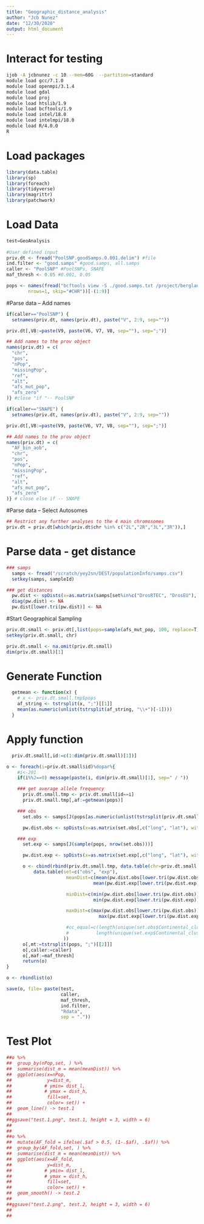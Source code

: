 ```yaml
---
title: "Geographic_distance_analysis"
author: "Jcb Nunez"
date: "12/30/2020"
output: html_document
---
```


# Interact for testing
```sh
ijob -A jcbnunez -c 10 --mem=60G  --partition=standard
module load gcc/7.1.0  
module load openmpi/3.1.4
module load gdal
module load proj
module load htslib/1.9
module load bcftools/1.9
module load intel/18.0  
module load intelmpi/18.0
module load R/4.0.0
R
```


# Load packages
```r
library(data.table)
library(sp)
library(foreach)
library(tidyverse)
library(magrittr)
library(patchwork)
```

# Load Data
```r
test=GeoAnalysis
  
#User defined input
priv.dt <- fread("PoolSNP.goodSamps.0.001.delim") #file
ind.filter <- "good.samps" #good.samps, all.samps
caller <- "PoolSNP" #PoolSNPs, SNAPE
maf_thresh <- 0.05 #0.001, 0.05

pops <- names(fread("bcftools view -S ./good.samps.txt /project/berglandlab/DEST/vcf/dest.PoolSeq.PoolSNP.001.50.10Nov2020.ann.vcf.gz | head -n 40",
        nrows=1, skip="#CHR"))[-(1:9)]

```

#Parse data -- Add names
```r
if(caller=="PoolSNP") {
  setnames(priv.dt, names(priv.dt), paste("V", 2:9, sep=""))

priv.dt[,V8:=paste(V9, paste(V6, V7, V8, sep=""), sep=";")]

## Add names to the prov object
names(priv.dt) = c(
  "chr",
  "pos",
  "nPop",
  "missingPop",
  "ref",
  "alt",
  "afs_mut_pop",
  "afs_zero"
)} #close "if "-- PoolSNP 

if(caller=="SNAPE") {  
  setnames(priv.dt, names(priv.dt), paste("V", 2:9, sep=""))

priv.dt[,V8:=paste(V9, paste(V6, V7, V8, sep=""), sep=";")]

## Add names to the prov object
names(priv.dt) = c(
  "AF_bin_aob",
  "chr",
  "pos",
  "nPop",
  "missingPop",
  "ref",
  "alt",
  "afs_mut_pop",
  "afs_zero"
)} # close else if -- SNAPE

```

#Parse data -- Select Autosomes
```r
## Restrict any further analyses to the 4 main chromosomes				
priv.dt = priv.dt[which(priv.dt$chr %in% c("2L","2R","3L","3R")),]					
```

# Parse data - get distance
```r
### samps
  samps <- fread("/scratch/yey2sn/DEST/populationInfo/samps.csv")
  setkey(samps, sampleId)

### get distances
  pw.dist <- spDists(x=as.matrix(samps[set%in%c("DrosRTEC", "DrosEU"), c("long", "lat"), with=F]), longlat=T)
  diag(pw.dist) <- NA
  pw.dist[lower.tri(pw.dist)] <- NA
```


#Start Geographical Sampling
```r
priv.dt.small <- priv.dt[,list(pops=sample(afs_mut_pop, 100, replace=T), n=.N), list(chr=chr, nPop=nPop)]
setkey(priv.dt.small, chr)

priv.dt.small <- na.omit(priv.dt.small)
dim(priv.dt.small)[1]
```

# Generate Function
```r
  getmean <- function(x) {
    # x <- priv.dt.small.tmp$pops
    af_string <- tstrsplit(x, ";")[[1]]
    mean(as.numeric(unlist(tstrsplit(af_string, "\\+")[-1])))
  }
```

# Apply function
```r
  priv.dt.small[,id:=c(1:dim(priv.dt.small)[1])]

o <- foreach(i=priv.dt.small$id)%dopar%{
    #i<-201
    if(i%%2==0) message(paste(i, dim(priv.dt.small)[1], sep=" / "))

    ### get average allele frequency
      priv.dt.small.tmp <- priv.dt.small[id==i]
      priv.dt.small.tmp[,af:=getmean(pops)]

    ### obs
      set.obs <- samps[J(pops[as.numeric(unlist(tstrsplit(priv.dt.small.tmp$pops, ";")[-c(1,2)]))])]

      pw.dist.obs <- spDists(x=as.matrix(set.obs[,c("long", "lat"), with=F]), longlat=T)

    ### exp
      set.exp <- samps[J(sample(pops, nrow(set.obs)))]

      pw.dist.exp <- spDists(x=as.matrix(set.exp[,c("long", "lat"), with=F]), longlat=T)

      o <- cbind(rbind(priv.dt.small.tmp, data.table(chr=priv.dt.small.tmp$chr, nPop=priv.dt.small.tmp$nPop, pops=NA, n=NA, id=NA), fill=T),
          data.table(set=c("obs", "exp"),
                      meanDist=c(mean(pw.dist.obs[lower.tri(pw.dist.obs)]),
                                mean(pw.dist.exp[lower.tri(pw.dist.exp)])),

                      minDist=c(min(pw.dist.obs[lower.tri(pw.dist.obs)]),
                                min(pw.dist.exp[lower.tri(pw.dist.exp)])),

                      maxDist=c(max(pw.dist.obs[lower.tri(pw.dist.obs)]),
                                  max(pw.dist.exp[lower.tri(pw.dist.exp)]))#,

                      #cc_equal=c(length(unique(set.obs$Continental_clusters))==1,
                      #          length(unique(set.exp$Continental_clusters))==1)
                     ))
      o[,mt:=tstrsplit(pops, ";")[[2]]]
      o[,caller:=caller]
      o[,maf:=maf_thresh]
      return(o)
}

o <- rbindlist(o)

save(o, file= paste(test,
                    caller, 
                    maf_thresh, 
                    ind.filter, 
                    "Rdata", 
                    sep = "."))

```

# Test Plot
```r
##o %>%
##  group_by(nPop,set, ) %>%
##  summarise(dist_m = mean(meanDist)) %>%
##  ggplot(aes(x=nPop,
##             y=dist_m,
##            # ymin= dist_l,
##            # ymax = dist_h,
##             fill=set,
##             color= set)) +
##  geom_line() -> test.1
##
##ggsave("test.1.png", test.1, height = 3, width = 6)
##
##
##o %>%
##  mutate(AF_fold = ifelse(.$af > 0.5, (1-.$af), .$af)) %>% 
##  group_by(AF_fold,set, ) %>%
##  summarise(dist_m = mean(meanDist)) %>%
##  ggplot(aes(x=AF_fold,
##             y=dist_m,
##            # ymin= dist_l,
##            # ymax = dist_h,
##             fill=set,
##             color= set)) +
##  geom_smooth() -> test.2
##
##ggsave("test.2.png", test.2, height = 3, width = 6)
##
##
```

